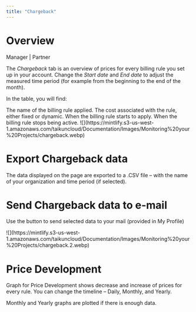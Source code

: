 ```yaml
---
title: "Chargeback"
---
```


# Overview

<Icon icon="user-tie" iconType="solid" /> Manager | <Icon icon="handshake" iconType="solid" /> Partner

The *Chargeback* tab is an overview of prices for every billing rule you set up in your account. Change the *Start date* and *End date* to adjust the measured time period (for example from the beginning to the end of the month).

In the table, you will find:

<CardGroup cols={2}>
  <Card title="Rule Name" icon="scale-balanced" horizontal={true}>
    The name of the billing rule applied.
  </Card>

  <Card title="Price" icon="money-bill" horizontal={true}>
    The cost associated with the rule, either fixed or dynamic.
  </Card>

  <Card title="Start Date" icon="hourglass-start" horizontal={true}>
    When the billing rule starts to apply.
  </Card>

  <Card title="End Date" icon="hourglass-end" horizontal={true}>
    When the billing rule stops being active.
  </Card>
</CardGroup>

<Frame caption="Chargeback">
  ![](https://mintlify.s3-us-west-1.amazonaws.com/taikuncloud/Documentation/Images/Monitoring%20your%20Projects/chargeback.webp)
</Frame>

# Export Chargeback data

The data displayed on the page are exported to a .CSV file – with the name of your organization and time period (if selected).

# Send Chargeback data to e-mail

Use the button to send selected data to your mail (provided in My Profile)

<Frame caption="Send Chargeback">
  ![](https://mintlify.s3-us-west-1.amazonaws.com/taikuncloud/Documentation/Images/Monitoring%20your%20Projects/chargeback.2.webp)
</Frame>

# Price Development

Graph for Price Development shows decrease and increase of prices for every rule. You can change the timeline – Daily, Monthly, and Yearly.

<Note>Monthly and Yearly graphs are plotted if there is enough data.</Note>